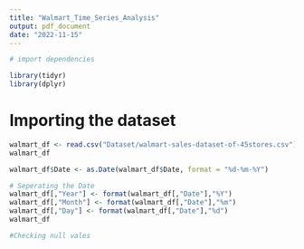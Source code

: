 ```yaml
---
title: "Walmart_Time_Series_Analysis"
output: pdf_document
date: "2022-11-15"
---
```


```r
# import dependencies

library(tidyr)
library(dplyr)
```


# Importing the dataset
```r

walmart_df <- read.csv("Dataset/walmart-sales-dataset-of-45stores.csv")
walmart_df

walmart_df$Date <- as.Date(walmart_df$Date, format = "%d-%m-%Y")

# Seperating the Date
walmart_df[,"Year"] <- format(walmart_df[,"Date"],"%Y")
walmart_df[,"Month"] <- format(walmart_df[,"Date"],"%m")
walmart_df[,"Day"] <- format(walmart_df[,"Date"],"%d")
walmart_df

#Checking null vales


```

